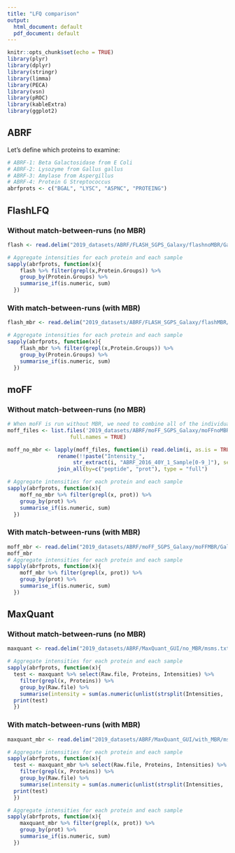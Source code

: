```yaml
---
title: "LFQ comparison"
output:
  html_document: default
  pdf_document: default
---
```


```r
knitr::opts_chunk$set(echo = TRUE)
library(plyr)
library(dplyr)
library(stringr)
library(limma)
library(PECA)
library(vsn)
library(pROC)
library(kableExtra)
library(ggplot2)
```

## ABRF

Let's define which proteins to examine:

```r
# ABRF-1: Beta Galactosidase from E Coli
# ABRF-2: Lysozyme from Gallus gallus
# ABRF-3: Amylase from Aspergillus
# ABRF-4: Protein G Streptococcus
abrfprots <- c("BGAL", "LYSC", "ASPNC", "PROTEING")
```


## FlashLFQ
### Without match-between-runs (no MBR)
```r
flash <- read.delim("2019_datasets/ABRF/FLASH_SGPS_Galaxy/flashnoMBR/Galaxy144-[FlashLFQ_on_data_141,_data_140,_and_others__QuantifiedPeptides.tsv].tabular", stringsAsFactors = FALSE)

# Aggregate intensities for each protein and each sample
sapply(abrfprots, function(x){ 
    flash %>% filter(grepl(x,Protein.Groups)) %>%
    group_by(Protein.Groups) %>%
    summarise_if(is.numeric, sum)
  })
```

### With match-between-runs (with MBR)
```r
flash_mbr <- read.delim("2019_datasets/ABRF/FLASH_SGPS_Galaxy/flashMBR/Galaxy148-[FlashLFQ_on_data_141,_data_140,_and_others__QuantifiedPeptides.tsv].tabular", stringsAsFactors = FALSE)

# Aggregate intensities for each protein and each sample
sapply(abrfprots, function(x){ 
    flash_mbr %>% filter(grepl(x,Protein.Groups)) %>%
    group_by(Protein.Groups) %>%
    summarise_if(is.numeric, sum)
  })
```


## moFF
### Without match-between-runs (no MBR)

```r
# When moFF is run without MBR, we need to combine all of the individual peptide summaries, which we do with `join_all` from `plyr`. 
moff_files <- list.files('2019_datasets/ABRF/moFF_SGPS_Galaxy/moFFnoMBR/peptide_summary-080619/',
                    full.names = TRUE)

moff_no_mbr <- lapply(moff_files, function(i) read.delim(i, as.is = TRUE) %>%
                rename(!!paste("Intensity_",
                     str_extract(i, "ABRF_2016_40Y_1_Sample[0-9_]"), sep="") := sumIntensity_ABRF_PSM_02082019)) %>%
                join_all(by=c("peptide", "prot"), type = "full")

# Aggregate intensities for each protein and each sample
sapply(abrfprots, function(x){ 
    moff_no_mbr %>% filter(grepl(x, prot)) %>%
    group_by(prot) %>%
    summarise_if(is.numeric, sum)
  })
```

### With match-between-runs (with MBR)
```r
moff_mbr <- read.delim("2019_datasets/ABRF/moFF_SGPS_Galaxy/moFFMBR/Galaxy9-[moFF_on_data_4,_data_3,_and_others__peptide_summary]-080619.tabular", stringsAsFactors = FALSE)
moff_mbr
# Aggregate intensities for each protein and each sample
sapply(abrfprots, function(x){ 
    moff_mbr %>% filter(grepl(x, prot)) %>%
    group_by(prot) %>%
    summarise_if(is.numeric, sum)
  })
```

## MaxQuant
### Without match-between-runs (no MBR) 
```r
maxquant <- read.delim("2019_datasets/ABRF/MaxQuant_GUI/no_MBR/msms.txt", stringsAsFactors = FALSE)

# Aggregate intensities for each protein and each sample
sapply(abrfprots, function(x){ 
  test <- maxquant %>% select(Raw.file, Proteins, Intensities) %>%
    filter(grepl(x, Proteins)) %>%
    group_by(Raw.file) %>%
    summarise(intensity = sum(as.numeric(unlist(strsplit(Intensities, ';')))))
  print(test)
  })
```


### With match-between-runs (with MBR)
```r
maxquant_mbr <- read.delim("2019_datasets/ABRF/MaxQuant_GUI/with_MBR/msms.txt", stringsAsFactors = FALSE)

# Aggregate intensities for each protein and each sample
sapply(abrfprots, function(x){ 
  test <- maxquant_mbr %>% select(Raw.file, Proteins, Intensities) %>%
    filter(grepl(x, Proteins)) %>%
    group_by(Raw.file) %>%
    summarise(intensity = sum(as.numeric(unlist(strsplit(Intensities, ';')))))
  print(test)
  })
```
```r
# Aggregate intensities for each protein and each sample
sapply(abrfprots, function(x){ 
    maxquant_mbr %>% filter(grepl(x, prot)) %>%
    group_by(prot) %>%
    summarise_if(is.numeric, sum)
  })
```


